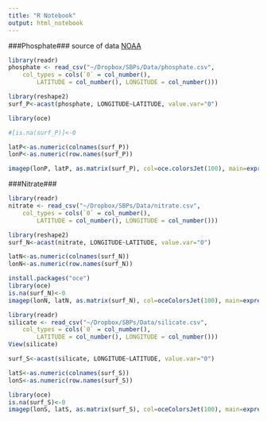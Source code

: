 ```yaml
---
title: "R Notebook"
output: html_notebook
---
```

###Phosphate###
source of data [NOAA](https://www.nodc.noaa.gov/OC5/SELECT/woaselect/woaselect.html)
```r
library(readr)
phosphate <- read_csv("~/Dropbox/SBPs/Data/phosphate.csv",
    col_types = cols(`0` = col_number(), 
        LATITUDE = col_number(), LONGITUDE = col_number()))
```

```r
library(reshape2)
surf_P<-acast(phosphate, LONGITUDE~LATITUDE, value.var="0")
```

```r
library(oce)

#[is.na(surf_P)]<-0

latP<-as.numeric(colnames(surf_P))
lonP<-as.numeric(row.names(surf_P))

imagep(lonP, latP, as.matrix(surf_P), col=oce.colorsJet(100), main=expression(paste("Annual Phosphate Concentration at the Surface (", mu, "mol/L)")), xlab="Longitude", ylab="Latitude")
```

###Nitrate###
```r
library(readr)
nitrate <- read_csv("~/Dropbox/SBPs/Data/nitrate.csv", 
    col_types = cols(`0` = col_number(), 
        LATITUDE = col_number(), LONGITUDE = col_number()))
```

```r
library(reshape2)
surf_N<-acast(nitrate, LONGITUDE~LATITUDE, value.var="0")
```

```r
latN<-as.numeric(colnames(surf_N))
lonN<-as.numeric(row.names(surf_N))

install.packages("oce")
library(oce)
is.na(surf_N)<-0
imagep(lonN, latN, as.matrix(surf_N), col=oceColorsJet(100), main=expression(paste("Annual Nitrate Concentration at the Surface (", mu, "mol/L)")), xlab="Longitude", ylab="Latitude")
```

```r
library(readr)
silicate <- read_csv("~/Dropbox/SBPs/Data/silicate.csv", 
    col_types = cols(`0` = col_number(), 
        LATITUDE = col_number(), LONGITUDE = col_number()))
View(silicate)
```

```r
surf_S<-acast(silicate, LONGITUDE~LATITUDE, value.var="0")
```

```r
latS<-as.numeric(colnames(surf_S))
lonS<-as.numeric(row.names(surf_S))

library(oce)
is.na(surf_S)<-0
imagep(lonS, latS, as.matrix(surf_S), col=oceColorsJet(100), main=expression(paste("Annual Silicate Concentration at the Surface (", mu, "mol/l)")), xlab="Longitude", ylab="Latitude")
```

